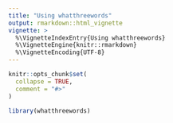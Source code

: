 ```yaml
---
title: "Using whatthreewords"
output: rmarkdown::html_vignette
vignette: >
  %\VignetteIndexEntry{Using whatthreewords}
  %\VignetteEngine{knitr::rmarkdown}
  %\VignetteEncoding{UTF-8}
---
```


```r
knitr::opts_chunk$set(
  collapse = TRUE,
  comment = "#>"
)
```

```r
library(whatthreewords)
```
